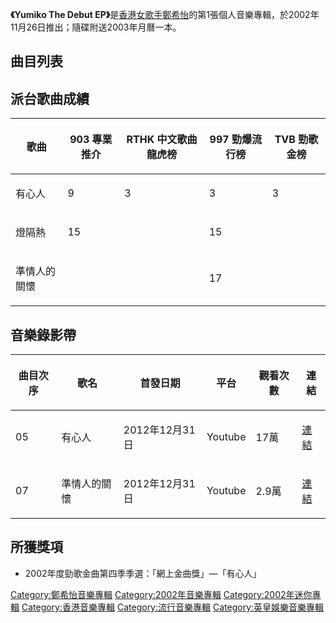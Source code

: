 {{Album infobox | <!-- See Wikipedia:WikiProject_Albums -->
| Name       = Yumiko The Debut EP
| Type       = EP
| Artist     = [[鄭希怡|鄭希怡]]
| Cover      = 鄭希怡 Yumiko The Debut EP.jpg
| Released   = 2002年11月26日
| Recorded   = 2002年
| Genre      = [[粵語流行音樂|粵語流行音樂]]
| Length     = 24:44
| Label      = [[音樂家唱片|音樂家唱片]]
| Last album  = [[少女蝶|少女蝶]]<br>（2002年）
| This album  = '''Yumiko The Debut EP'''<br>（2002年）
| Next album  = [[舞舞舞|舞舞舞]]<br>（2003年）
}}

'''《Yumiko The Debut EP》'''是[[香港|香港]][[女歌手|女歌手]][[鄭希怡|鄭希怡]]的第1張個人音樂專輯，於2002年11月26日推出；隨碟附送2003年月曆一本。

== 曲目列表 ==
{{tracklist
| headline        = Visual
| total_length    = 7:24

| title1         = Computer data, not playable
| length1        = 0:00

| title2         = 有心人
| note2          = Music Video
| length2        = 3:10

| title3         = 準情人的關懷
| note3          = Music Video
| length3        = 4:14
}}

{{tracklist
| headline        = Audio
| total_length    = 24:44
| title_width = 16%

| title4 = 燈隔熱
| music4 = [[Tit_Monsters|Tit Monsters]]
| lyrics4 = [[Physical_Brothers|Physical Brothers]]
| arranger4 = Tit Monsters
| producer4 = [[陳永明_(音樂人)|陳永明]]
| longnote4 = 「[[Siemens|Siemens]] Mobile」廣告主題曲<br>第二主打
| length4 = 3:41

| title5 = 有心人
| music5 = [[周初晨|周初晨]]
| lyrics5 = [[樂魚|樂魚]]
| arranger5 = 周初晨、[[彭海桐|彭海桐]]
| producer5 = 周初晨
| longnote5 = 第一主打
| length5 = 3:11

| title6 = 專心一意
| music6 = [[張繼聰|張繼聰]]
| lyrics6 = [[馮國偉|馮國偉]]、[[區尚瀅|區尚瀅]]
| arranger6 = [[洪敬堯|洪敬堯]]
| producer6 = 陳永明
| longnote6 = 
| length6 = 3:10

| title7 = 準情人的關懷
| music7 = [[舒文_(音樂人)|舒文]]
| lyrics7 = [[林夕|林夕]]
| arranger7 = 舒文
| producer7 = 舒文
| longnote7 = 第三主打
| length7 = 4:20

| title8 = 實在亂了
| music8 = [[劉祖德|劉祖德]]
| lyrics8 = [[謝國維|謝國維]]
| arranger8 = 劉祖德
| producer8 = 劉祖德
| longnote8 = 
| length8 = 3:05

| title9 = 花心機
| music9 = [[梁翹柏|梁翹柏]]
| lyrics9 = [[劉卓輝|劉卓輝]]
| arranger9 = 梁翹柏
| producer9 = 梁翹柏
| longnote9 = 第一派台歌
| length9 = 3:29

| title10 = 相對濕度
| music10 = 劉祖德
| lyrics10 = [[陳少琪|陳少琪]]
| arranger10 = 劉祖德
| producer10 = 劉祖德
| note10 = Remix
| longnote10 = 
| length10 = 3:45
}}

== 派台歌曲成績 ==
{| class="wikitable"
|-
!歌曲||903 專業推介||RTHK 中文歌曲龍虎榜||997 勁爆流行榜||TVB 勁歌金榜 
|- 
| 有心人 || 9 || 3 || 3||3
|- 
|燈隔熱|| 15|||| 15 ||
|- 
| 準情人的關懷 || ||  || 17 || 
|}

==音樂錄影帶==
{|class="wikitable sortable"
|-
!曲目次序
!歌名
!首發日期
!平台
!觀看次數
!連結
|-
| 05 || 有心人 || 2012年12月31日 || Youtube ||17萬 || [https://www.youtube.com/watch?v=W9dMHLpNxtU 連結] {{Wayback|url=https://www.youtube.com/watch?v=W9dMHLpNxtU |date=20220227153921 }} 
|-
| 07 || 準情人的關懷 || 2012年12月31日 || Youtube ||2.9萬 || [https://www.youtube.com/watch?v=IPQ6dW4h3HM 連結] {{Wayback|url=https://www.youtube.com/watch?v=IPQ6dW4h3HM |date=20180714000339 }}
|}

== 所獲獎項 ==
*2002年度勁歌金曲第四季季選：「網上金曲獎」—「有心人」

[[Category:鄭希怡音樂專輯|Category:鄭希怡音樂專輯]]
[[Category:2002年音樂專輯|Category:2002年音樂專輯]]
[[Category:2002年迷你專輯|Category:2002年迷你專輯]]
[[Category:香港音樂專輯|Category:香港音樂專輯]]
[[Category:流行音樂專輯|Category:流行音樂專輯]]
[[Category:英皇娛樂音樂專輯|Category:英皇娛樂音樂專輯]]